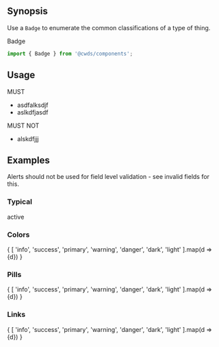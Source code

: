 
## Synopsis

Use a `Badge` to enumerate the common classifications of a type of thing.

<DemoCard>
  <Badge color="primary">Badge</Badge>
</DemoCard>

```jsx
import { Badge } from '@cwds/components';
```

## Usage

MUST
* asdfalksdjf
* aslkdfjasdf

MUST NOT
* alskdfjjj

## Examples

Alerts should not be used for field level validation - see invalid fields for this.

### Typical

<Badge color="info" className="mb-3">
  active
</Badge>

### Colors

<div className="mb-3">
  {
    [
      'info', 'success', 'primary', 'warning', 'danger', 'dark', 'light'
    ].map(d => <Badge className="mr-1" key={d} color={d}>{d}</Badge>)
  }
</div>

### Pills

<div className="mb-3">
  {
    [
      'info', 'success', 'primary', 'warning', 'danger', 'dark', 'light'
    ].map(d => <Badge className="mr-1" pill key={d} color={d}>{d}</Badge>)
  }
</div>

### Links

<div className="mb-3">
  {
    [
      'info', 'success', 'primary', 'warning', 'danger', 'dark', 'light'
    ].map(d => <Badge className="mr-1" href="badge" key={d} color={d}>{d}</Badge>)
  }
</div>

